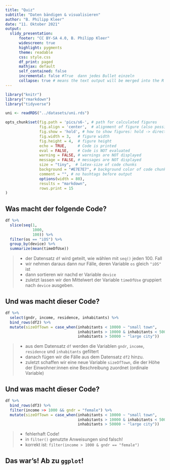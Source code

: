 ```yaml
---
title: "Quiz"
subtitle: "Daten bändigen & visualisieren"
author: "B. Philipp Kleer"
date: "11. Oktober 2021"
output: 
  slidy_presentation:
      footer: "CC BY-SA 4.0, B. Philipp Kleer"
      widescreen: true
      highlight: pygments
      theme: readable
      css: style.css
      df_print: paged
      mathjax: default
      self_contained: false
      incremental: false #True  dann jedes Bullet einzeln
      collapse: true # means the text output will be merged into the R source code block
---
```


```r
library("knitr")
library("rmarkdown")
library("tidyverse")

uni <- readRDS("../datasets/uni.rds")

opts_chunk$set(fig.path = 'pics/s6-', # path for calculated figures
               fig.align = 'center',  # alignment of figure (also possible right, left, default)
               fig.show = 'hold', # how to show figures: hold -> direct at the end of code chunk; animate: all plots in an animation
               fig.width = 3,   # figure width
               fig.height = 4,  # figure height
               echo = TRUE,     # Code is printed
               eval = FALSE,    # Code is NOT evaluated
               warning = FALSE, # warnings are NOT displayed
               message = FALSE, # messages are NOT displayed
               size = "tiny",  # latex-size of code chunks
               background = "#E7E7E7", # background color of code chunks
               comment = "", # no hashtags before output
               options(width = 80),
               results = "markdown",
               rows.print = 15
)

```

## Was macht der folgende Code?
``` r
df %>% 
  slice(seq(1, 
            1000, 
            100)) %>% 
  filter(os == "iOS") %>%
  group_by(device) %>% 
  summarize(mean(timeOfUse))
```

> - der Datensatz ```df``` wird geteilt, wie wählen mit ```seq()``` jeden 100. Fall
> - wir nehmen daraus dann nur Fälle, deren Variable ```os``` gleich ```"iOS"``` ist
> - dann sortieren wir nachd er Variable ```device``` 
> - zuletzt lassen wir den Mittelwert der Variable ```timeOfUse``` gruppiert nach ```device``` ausgeben.

## Und was macht dieser Code?
``` r
df %>% 
  select(gndr, income, residence, inhabitants) %>% 
  bind_rows(df2) %>% 
  mutate(sizeOfTown = case_when(inhabitants < 10000 ~ "small town",
                                inhabitants > 10000 & inhabitants < 50000 ~ "city",
                                inhabitants > 50000 ~ "large city"))
``` 

> - aus dem Datensatz ```df``` werden die Variablen ```gndr```, ```income```, ```residence``` und ```inhabitants``` gefiltert
> - danach fügen wir die Fälle aus dem Datensatz ```df2``` hinzu.
> - zuletzt schaffen wir eine neue Variable ```sizeOfTown```, die der Höhe der Einwohner:innen eine Beschreibung zuordnet (ordinale Variable)

## Und was macht dieser Code?
``` r
df %>% 
  bind_rows(df3) %>% 
  filter(income >> 1000 && gndr = "female") %>% 
  mutate(sizeOfTown = case_when(inhabitants < 10000 ~ "small town",
                                inhabitants > 10000 & inhabitants < 50000 ~ "city",
                                inhabitants > 50000 ~ "large city"))
``` 

> - fehlerhaft Code!
> - in ```filter()``` genutzte Anweisungen sind falsch!
> - korrekt ist: ```filter(income > 1000 & gndr == "female")```

## Das war's! Ab zu ```ggplot```!